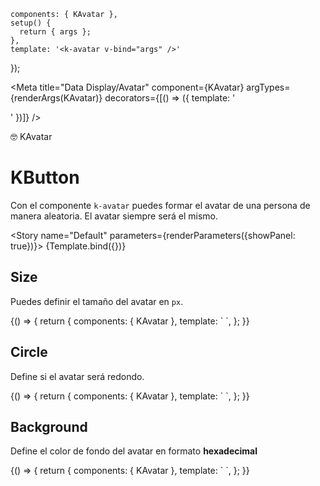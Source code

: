 
    components: { KAvatar },
    setup() {
      return { args };
    },
    template: '<k-avatar v-bind="args" />'
});

<Meta title="Data Display/Avatar" component={KAvatar} argTypes={renderArgs(KAvatar)} decorators={[() => ({ template: '<div class="flex items-center justify-center p-10"><story /></div>' })]} />

<SHead image="https://media3.giphy.com/media/Cu87j5pPIL1hS/giphy.gif?cid=ecf05e47wwz771td1t86kiibuastopo4ywkqzs9oa71hvio8&rid=giphy.gif&ct=g">🤓 KAvatar</SHead>

# KButton
Con el componente `k-avatar` puedes formar el avatar de una persona de manera aleatoria. El avatar siempre será el mismo.

<Story name="Default" parameters={renderParameters({showPanel: true})}>
  {Template.bind({})}
</Story>

<ArgsTable story="Default" />

## **Size**
Puedes definir el tamaño del avatar en `px`.

<Canvas>
  <Story name="Size" argTypes={renderArgs(KAvatar, {}, true)} parameters={renderParameters({showPanel: false})}>
    {() => {
      return {
        components: { KAvatar },
        template: `
          <k-avatar :size="80" class="mr-4" name="Jhon" />
          <k-avatar :size="120" class="mr-4" name="Mery" />
          <k-avatar :size="160" class="mr-4" name="Adam" />
          <k-avatar :size="200" name="Luca" />
        `,
      };
    }}
  </Story>
</Canvas>

## **Circle**
Define si el avatar será redondo.

<Canvas>
  <Story name="Circle" argTypes={renderArgs(KAvatar, {}, true)} parameters={renderParameters({showPanel: false})}>
    {() => {
      return {
        components: { KAvatar },
        template: `
          <k-avatar circle :size="80" class="mr-4" name="Jhon" />
          <k-avatar circle :size="120" class="mr-4" name="Mery" />
          <k-avatar circle :size="160" class="mr-4" name="Adam" />
          <k-avatar circle :size="200" name="Luca" />
        `,
      };
    }}
  </Story>
</Canvas>

## **Background**
Define el color de fondo del avatar en formato **hexadecimal**

<Canvas>
  <Story name="Background" argTypes={renderArgs(KAvatar, {}, true)} parameters={renderParameters({showPanel: false})}>
    {() => {
      return {
        components: { KAvatar },
        template: `
          <k-avatar :size="200" bg-color="#ff00ff" name="Jhon" />
        `,
      };
    }}
  </Story>
</Canvas>
